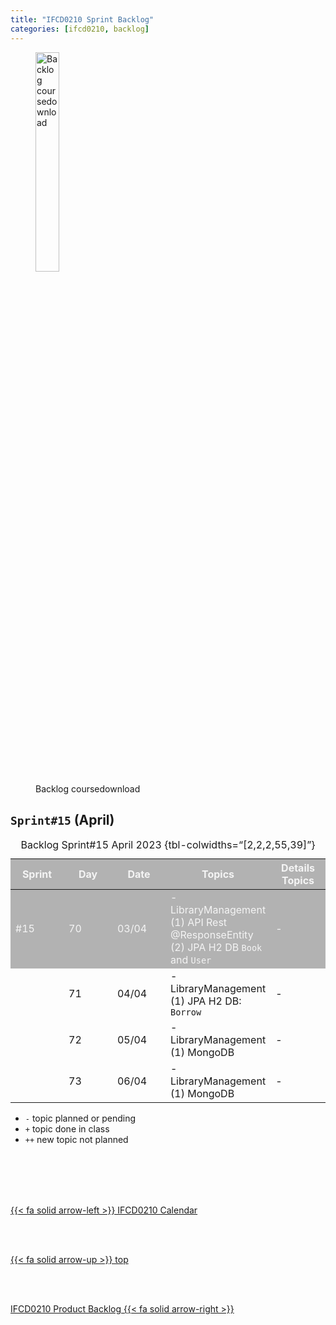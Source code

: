 ```yaml
---
title: "IFCD0210 Sprint Backlog"
categories: [ifcd0210, backlog]
---
```


<style>
tr:nth-child(1) {
  background-color: #b2b2b2!important;
  color: #f4f4f4!important;
}
</style>


![Backlog coursedownload](/images/home/backlog.jpg){width="30%"}

## ``Sprint#15`` (April)

::: {.column-page-right}
| Sprint | Day | Date | Topics |  Details Topics |
| -- | -- | -- | -- | -- |
| #15 | 70 | 03/04 | - LibraryManagement </br> (1) API Rest @ResponseEntity  </br> (2) JPA H2 DB `Book` and `User` | - |
|  | 71 | 04/04 | - LibraryManagement </br> (1) JPA H2 DB: `Borrow`  | - |
|  | 72 | 05/04 | - LibraryManagement </br> (1) MongoDB  | - |
|  | 73 | 06/04 | - LibraryManagement </br> (1) MongoDB | - |
: Backlog Sprint#15 April 2023 {tbl-colwidths="[2,2,2,55,39]"}
:::

::: {.callout-note}
- `-` topic planned or pending
- `+` topic done in class
- `++` new topic not planned
:::



<!--- navLinks -->
<br><br>
<div class=row>
<br>
<div class='column left previous'>
<br>
[{{< fa solid arrow-left >}} IFCD0210 Calendar](/ifcd0210/ifcd0210calendar.qmd)
<br>
</div>
<br>
<div class='column center'>
<br>
[{{< fa solid arrow-up >}} top](#top)
<br>
</div>
<br>
<div class='column right next'>
<br>
[IFCD0210 Product Backlog  {{< fa solid arrow-right >}}](/ifcd0210/ifcd0210backlog-product.qmd)
<br>
</div>
<br>
</div>
